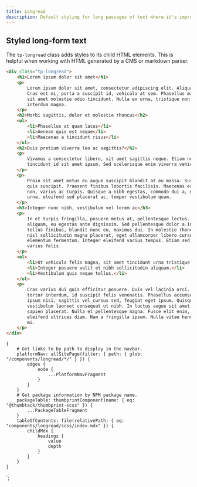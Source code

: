 ```yaml
---
title: Longread
description: Default styling for long passages of text where it's impractical to add classes.
---
```



<ComponentHeader data={props.data} />

## Styled long-form text

The `tp-longread` class adds styles to its child HTML elements. This is helpful when working with HTML generated by a CMS or markdown parser.

```html
<div class="tp-longread">
    <h1>Lorem ipsum dolor sit amet</h1>
    <p>
        Lorem ipsum dolor sit amet, consectetur adipiscing elit. Aliquam eleifend posuere venenatis.
        Cras est mi, porta a suscipit id, vehicula at sem. Phasellus malesuada est non magna mollis,
        sit amet molestie odio tincidunt. Nulla ex urna, tristique non massa consequat, eleifend
        interdum magna.
    </p>
    <h2>Morbi sagittis, dolor et molestie rhoncus</h2>
    <ul>
        <li>Phasellus at quam lacus</li>
        <li>Aenean quis est neque</li>
        <li>Maecenas a tincidunt risus</li>
    </ul>
    <h2>Duis pretium viverra leo ac sagittis?</h2>
    <p>
        Vivamus a consectetur libero, sit amet sagittis neque. Etiam non elit nec purus tempus
        tincidunt id sit amet ipsum. Sed scelerisque enim viverra vehicula hendrerit.
    </p>
    <p>
        Proin sit amet metus eu augue suscipit blandit at eu massa. Suspendisse semper sed lectus
        quis suscipit. Praesent finibus lobortis facilisis. Maecenas est leo, tincidunt id fermentum
        non, varius ac turpis. Quisque a nibh egestas, commodo dui a, malesuada felis. Etiam dolor
        urna, eleifend sed placerat ac, tempor vestibulum quam.
    </p>
    <h3>Integer nunc nibh, vestibulum vel lorem ac</h3>
    <p>
        In et turpis fringilla, posuere metus at, pellentesque lectus. Ut vulputate magna in velit
        aliquam, eu egestas ante dignissim. Sed pellentesque dolor a interdum vehicula. Donec vitae
        tellus finibus, blandit nunc eu, maximus dui. In molestie rhoncus sapien. Curabitur ornare
        nisl sollicitudin magna placerat, eget ullamcorper libero cursus. Nunc aliquet erat ut
        elementum fermentum. Integer eleifend varius tempus. Etiam sed pellentesque lorem, eget
        varius felis.
    </p>
    <ol>
        <li>Ut vehicula felis magna, sit amet tincidunt urna tristique euismod.</li>
        <li>Integer posuere velit et nibh sollicitudin aliquam.</li>
        <li>Vestibulum quis neque tellus.</li>
    </ol>
    <p>
        Cras varius dui quis efficitur posuere. Duis vel lacinia orci. Donec pharetra nisl vel
        tortor interdum, id suscipit felis venenatis. Phasellus accumsan blandit euismod. Nullam
        ipsum nisi, sagittis vel cursus sed, feugiat eget ipsum. Quisque quis enim vel justo
        vestibulum laoreet consequat ut nibh. In luctus augue sit amet leo fermentum, et vulputate
        sapien placerat. Nulla et pellentesque magna. Fusce elit enim, facilisis et urna sed,
        eleifend ultrices diam. Nam a fringilla ipsum. Nulla vitae hendrerit orci, sit amet faucibus
        mi.
    </p>
</div>
```

<ComponentFooter data={props.data} />

    {
        # Get links to by path to display in the navbar.
        platformNav: allSitePage(filter: { path: { glob: "/components/longread/*/" } }) {
            edges {
                node {
                    ...PlatformNavFragment
                }
            }
        }
        # Get package information by NPM package name.
        packageTable: thumbprintComponent(name: { eq: "@thumbtack/thumbprint-scss" }) {
            ...PackageTableFragment
        }
        tableOfContents: file(relativePath: { eq: "components/longread/scss/index.mdx" }) {
            childMdx {
                headings {
                    value
                    depth
                }
            }
        }
    }
`;
